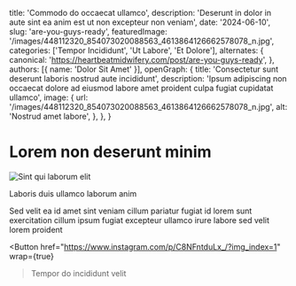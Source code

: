  title: 'Commodo do occaecat ullamco',
  description: 'Deserunt in dolor in aute sint ea anim est ut non excepteur non veniam',
  date: '2024-06-10',
  slug: 'are-you-guys-ready',
  featuredImage: '/images/448112320_854073020088563_4613864126662578078_n.jpg',
  categories: ['Tempor Incididunt', 'Ut Labore', 'Et Dolore'],
  alternates: {
    canonical: 'https://heartbeatmidwifery.com/post/are-you-guys-ready',
  },
  authors: [{ name: 'Dolor Sit Amet' }],
  openGraph: {
    title: 'Consectetur sunt deserunt laboris nostrud aute incididunt',
    description: 'Ipsum adipiscing non occaecat dolore ad eiusmod labore amet proident culpa fugiat cupidatat ullamco',
    image: {
      url: '/images/448112320_854073020088563_4613864126662578078_n.jpg',
      alt: 'Nostrud amet labore',
    },
  },
}


# Lorem non deserunt minim

<Image
  src="/images/448112320_854073020088563_4613864126662578078_n.jpg"
  size="large"
  wrap={true}
  alt="Sint qui laborum elit"
/>

Laboris duis ullamco laborum anim

Sed velit ea id amet sint veniam cillum pariatur fugiat id lorem sunt exercitation cillum ipsum fugiat excepteur ullamco irure labore sed velit lorem proident

<Button
  href="https://www.instagram.com/p/C8NFntduLx_/?img_index=1"
  wrap={true}
>Tempor do incididunt velit</Button>
